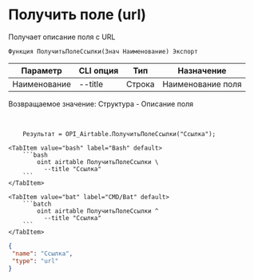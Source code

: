 ﻿---
sidebar_position: 10
---


# Получить поле (url)
 Получает описание поля с URL



`Функция ПолучитьПолеСсылки(Знач Наименование) Экспорт`

  | Параметр | CLI опция | Тип | Назначение |
  |-|-|-|-|
  | Наименование | --title | Строка | Наименование поля |

  
  Возвращаемое значение:   Структура -  Описание поля

<br/>




```bsl title="Пример кода"
    Результат = OPI_Airtable.ПолучитьПолеСсылки("Ссылка");
```
    

 <Tabs>
  
    <TabItem value="bash" label="Bash" default>
        ```bash
            oint airtable ПолучитьПолеСсылки \
              --title "Ссылка"
        ```
    </TabItem>
  
    <TabItem value="bat" label="CMD/Bat" default>
        ```batch
            oint airtable ПолучитьПолеСсылки ^
              --title "Ссылка"
        ```
    </TabItem>
</Tabs>


```json title="Результат"
{
 "name": "Ссылка",
 "type": "url"
}
```
